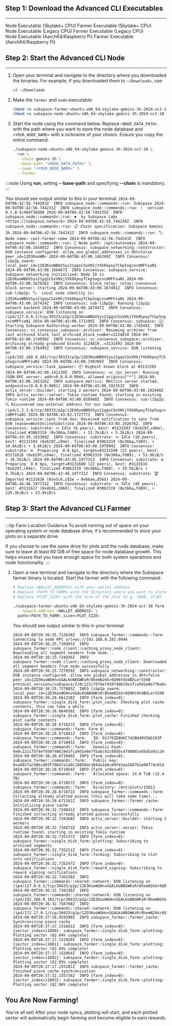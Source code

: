 
## Step 1: Download the Advanced CLI Executables
---

<div className={`${styles.buttons} ${styles.flexContainer}`}>
  <Link
    className="button button--secondary"
    to="https://github.com/autonomys/subspace/releases/download/gemini-3h-2024-oct-10/subspace-node-ubuntu-x86_64-skylake-gemini-3h-2024-oct-10"
    style={{ display: 'flex', flexDirection: 'column', alignItems: 'center', justifyContent: 'center', textAlign: 'center', padding: '10px' }}>
    <span style={{ fontSize: '20px' }}>Node Executable</span>
    <span style={{ fontSize: '14px' }}>(Skylake+ CPU)</span>
  </Link>
  <Link
    className="button button--secondary"
    to="https://github.com/autonomys/subspace/releases/download/gemini-3h-2024-oct-10/subspace-farmer-ubuntu-x86_64-skylake-gemini-3h-2024-oct-10"
    style={{ display: 'flex', flexDirection: 'column', alignItems: 'center', justifyContent: 'center', textAlign: 'center', padding: '10px' }}>
    <span style={{ fontSize: '20px' }}>Farmer Executable</span>
    <span style={{ fontSize: '14px' }}>(Skylake+ CPU)</span>
  </Link>
</div>

<div className={`${styles.buttons} ${styles.flexContainer}`}>
  <Link
    className="button button--secondary"
    to="https://github.com/autonomys/subspace/releases/download/gemini-3h-2024-oct-10/subspace-node-ubuntu-x86_64-v2-gemini-3h-2024-oct-10"
    style={{ display: 'flex', flexDirection: 'column', alignItems: 'center', justifyContent: 'center', textAlign: 'center', padding: '10px' }}>
    <span style={{ fontSize: '20px' }}>Node Executable</span>
    <span style={{ fontSize: '14px' }}>(Legacy CPU)</span>
  </Link>
  <Link
    className="button button--secondary"
    to="https://github.com/autonomys/subspace/releases/download/gemini-3h-2024-oct-10/subspace-farmer-ubuntu-x86_64-v2-gemini-3h-2024-oct-10"
    style={{ display: 'flex', flexDirection: 'column', alignItems: 'center', justifyContent: 'center', textAlign: 'center', padding: '10px' }}>
    <span style={{ fontSize: '20px' }}>Farmer Executable</span>
    <span style={{ fontSize: '14px' }}>(Legacy CPU)</span>
  </Link>
</div>

<div className={`${styles.buttons} ${styles.flexContainer}`}>
  <Link
    className="button button--secondary"
    to="https://github.com/autonomys/subspace/releases/download/gemini-3h-2024-oct-10/subspace-node-ubuntu-aarch64-gemini-3h-2024-oct-10"
    style={{ display: 'flex', flexDirection: 'column', alignItems: 'center', justifyContent: 'center', textAlign: 'center', padding: '10px' }}>
    <span style={{ fontSize: '20px' }}>Node Executable</span>
    <span style={{ fontSize: '14px' }}>(Aarch64/Raspberry Pi)</span>
  </Link>
  <Link
    className="button button--secondary"
    to="https://github.com/autonomys/subspace/releases/download/gemini-3h-2024-oct-10/subspace-farmer-ubuntu-aarch64-gemini-3h-2024-oct-10"
    style={{ display: 'flex', flexDirection: 'column', alignItems: 'center', justifyContent: 'center', textAlign: 'center', padding: '10px' }}>
    <span style={{ fontSize: '20px' }}>Farmer Executable</span>
    <span style={{ fontSize: '14px' }}>(Aarch64/Raspberry Pi)</span>
  </Link>
</div>

## Step 2: Start the Advanced CLI Node
---

1. Open your terminal and navigate to the directory where you downloaded the binaries. For example, if you downloaded them to `~/Downloads`, use:
    ```bash
    cd ~/Downloads
    ```

2. Make the `farmer` and `node` executable:
    ```bash
    chmod +x subspace-farmer-ubuntu-x86_64-skylake-gemini-3h-2024-oct-10
    chmod +x subspace-node-ubuntu-x86_64-skylake-gemini-3h-2024-oct-10
    ```

3. Start the node using the command below. Replace `<NODE_DATA_PATH>` with the path where you want to store the node database and `<YOUR_NODE_NAME>` with a nickname of your choice. Ensure you copy the entire command:

    ```bash
    ./subspace-node-ubuntu-x86_64-skylake-gemini-3h-2024-oct-10 \
      run \
      --chain gemini-3h \
      --base-path "<NODE_DATA_PATH>" \
      --name "<YOUR_NODE_NAME>" \
      --farmer
    ```

  :::note
  Using **run**, setting **--base-path** and specifying **--chain** is mandatory.
  :::

   You should see output similar to this in your terminal:
    ```
    2024-09-04T06:42:56.744203Z  INFO subspace_node::commands::run: Subspace
    2024-09-04T06:42:56.744231Z  INFO subspace_node::commands::run: ✌️  version 0.1.0-5c484f36890
    2024-09-04T06:42:56.744235Z  INFO subspace_node::commands::run: ❤️  by Subspace Labs <https://subspace.network>
    2024-09-04T06:42:56.744238Z  INFO subspace_node::commands::run: 📋 Chain specification: Subspace Gemini 3h
    2024-09-04T06:42:56.744241Z  INFO subspace_node::commands::run: 🏷  Node name: cool-farmer-name
    2024-09-04T06:42:56.744243Z  INFO subspace_node::commands::run: 💾 Node path: /opt/autonomys
    2024-09-04T06:43:00.165801Z  INFO Consensus: subspace_networking::constructor: DSN instance configured. allow_non_global_addresses_in_dht=false peer_id=12D3KooWB>
    2024-09-04T06:43:00.166299Z  INFO Consensus: libp2p_swarm: local_peer_id=12D3KooWB6VSys21gqsCGxVKkjYXk8kpoyTCkp5ogcncmMFFsaN1
    2024-09-04T06:43:00.166467Z  INFO Consensus: subspace_service: Subspace networking initialized: Node ID is 12D3KooWB6VSys21gqsCGxVKkjYXk8kpoyTCkp5ogcncmMFFsaN1
    2024-09-04T06:43:00.167026Z  INFO Consensus: block_relay: relay::consensus block server: starting
    2024-09-04T06:43:00.167401Z  INFO Consensus: sub-libp2p: 🏷  Local node identity is: 12D3KooWB6VSys21gqsCGxVKkjYXk8kpoyTCkp5ogcncmMFFsaN1
    2024-09-04T06:43:00.167424Z  INFO Consensus: sub-libp2p: Running libp2p network backend
    2024-09-04T06:43:00.167447Z  INFO Consensus: subspace_service: DSN listening on /ip4/127.0.0.1/tcp/30333/p2p/12D3KooWB6VSys21gqsCGxVKkjYXk8kpoyTCkp5ogcncmMFFsaN1
    2024-09-04T06:43:00.171109Z  INFO Consensus: subspace: 🧑‍🌾 Starting Subspace Authorship worker
    2024-09-04T06:43:00.174544Z  INFO Consensus: sc_consensus_subspace::archiver: Resuming archiver from last archived block last_archived_block_number=3124818
    2024-09-04T06:43:00.174699Z  INFO Consensus: sc_consensus_subspace::archiver: Archiving already produced blocks 3124819..=3131493
    2024-09-04T06:43:00.176495Z  INFO Consensus: subspace_service: DSN listening on /ip4/192.168.0.101/tcp/30333/p2p/12D3KooWB6VSys21gqsCGxVKkjYXk8kpoyTCkp5ogcncmMFFsaN1
    2024-09-04T06:43:00.190399Z  INFO Consensus: subspace_service::task_spawner: 📦 Highest known block at #3131593
    2024-09-04T06:43:00.191139Z  INFO Consensus: sc_rpc_server: Running JSON-RPC server: addr=0.0.0.0:9944, allowed origins=["*"]
    2024-09-04T06:43:00.192326Z  INFO subspace_metrics: Metrics server started. endpoints=[0.0.0.0:9091]
    2024-09-04T06:43:00.192353Z  INFO actix_server::builder: starting 2 workers
    2024-09-04T06:43:00.192448Z  INFO actix_server::server: Tokio runtime found; starting in existing Tokio runtime
    2024-09-04T06:43:00.658988Z  INFO Consensus: sub-libp2p: 🔍 Discovered new external address for our node: /ip4/1.2.3.4/tcp/30333/p2p/12D3KooWB6VSys21gqsCGxVKkjYXk8kpoyTCkp5ogcncmMFFsaN1
    2024-09-04T06:43:02.172777Z  INFO Consensus: subspace_service::sync_from_dsn: Received notification to sync from DSN reason=WentOnlineSubstrate
    2024-09-04T06:43:05.192676Z  INFO Consensus: substrate: 💤 Idle (6 peers), best: #3131593 (0xb29f…c04e), finalized #3063319 (0x366a…fd89), ⬇ 13.7kiB/s ⬆ 5.2kiB/s
    2024-09-04T06:43:10.193308Z  INFO Consensus: substrate: 💤 Idle (10 peers), best: #3131593 (0xb29f…c04e), finalized #3063319 (0x366a…fd89), ⬇ 34.8kiB/s ⬆ 3.6kiB/s
    2024-09-04T06:43:40.197094Z  INFO Consensus: substrate: ⚙️  Preparing  0.0 bps, target=#3131599 (21 peers), best: #3131616 (0xb29f…c04e), finalized #3063319 (0x366a…fd89), ⬇ 53.9kiB/s ⬆ 10.5kiB/s
    2024-09-04T06:43:45.197731Z  INFO Consensus: substrate: ⚙️  Preparing  0.0 bps, target=#3131600 (22 peers), best: #3131616 (0xb29f…c04e), finalized #3063319 (0x366a…fd89), ⬇ 29.5kiB/s ⬆ 9.7kiB/s
    2024-09-04T06:43:46.197731Z  INFO Consensus: substrate: 🏆 Imported #3131616 (0xe5c6…c82e → 0x6bae…d56d)
    2024-09-04T06:44:46.197731Z  INFO Consensus: substrate: 💤 Idle (40 peers), best: #3131617 (0x4b91…1060), finalized #3063319 (0x366a…fd89), ⬇ 225.3kiB/s ⬆ 23.9kiB/s
    ```

## Step 3: Start the Advanced CLI Farmer
---

:::tip Farm Location Guidance
To avoid running out of space on your operating system or node database drive, it's recommended to store your plots on a separate drive. 

If you choose to use the same drive for plots and the node database, make sure to leave at least 60 GiB of free space for node database growth. This helps ensure that you have enough space for both system operations and node functionality.
:::

1. Open a new terminal and navigate to the directory where the Subspace farmer binary is located. Start the farmer with the following command:
    ```bash
    # Replace <WALLET_ADDRESS> with your wallet address
    # Replace <PATH_TO_FARM> with the directory where you want to store the plot
    # Replace <PLOT_SIZE> with the size of the plot (e.g. 10GB, 2TiB)

    ./subspace-farmer-ubuntu-x86_64-skylake-gemini-3h-2024-oct-10 farm \
      --reward-address <WALLET_ADDRESS> \
      path=<PATH_TO_FARM>,size=<PLOT_SIZE>
    ```

   You should see output similar to this in your terminal:
    ```
    2024-09-09T20:36:25.712636Z  INFO subspace_farmer::commands::farm: Connecting to node RPC url=ws://192.168.0.101:9944
    2024-09-09T20:36:25.716493Z  INFO subspace_farmer::node_client::caching_proxy_node_client: Downloading all segment headers from node...
    2024-09-09T20:36:25.724936Z  INFO subspace_farmer::node_client::caching_proxy_node_client: Downloaded all segment headers from node successfully
    2024-09-09T20:36:25.727059Z  INFO subspace_networking::constructor: DSN instance configured. allow_non_global_addresses_in_dht=false peer_id=12D3KooWGHnvGGALKoN8GWKsRr8hemN2kkr6Q96Y4V4BXLerSS98 protocol_version=/subspace/2/0c121c75f4ef450f40619e1fca9d1e8e7fbabc42c895bc4790801e85d5a91c34
    2024-09-09T20:36:25.727805Z  INFO libp2p_swarm: local_peer_id=12D3KooWGHnvGGALKoN8GWKsRr8hemN2kkr6Q96Y4V4BXLerSS98
    2024-09-09T20:36:28.661238Z  INFO {farm_index=0}: subspace_farmer::single_disk_farm::plot_cache: Checking plot cache contents, this can take a while
    2024-09-09T20:36:28.664650Z  INFO {farm_index=0}: subspace_farmer::single_disk_farm::plot_cache: Finished checking plot cache contents
    2024-09-09T20:36:28.671027Z  INFO {farm_index=0}: subspace_farmer::commands::farm: Farm 0:
    2024-09-09T20:36:28.671041Z  INFO {farm_index=0}: subspace_farmer::commands::farm:   ID: 01J76ZD8HXC742BQ40V5W22K3P
    2024-09-09T20:36:28.671045Z  INFO {farm_index=0}: subspace_farmer::commands::farm:   Genesis hash: 0x0c121c75f4ef450f40619e1fca9d1e8e7fbabc42c895bc4790801e85d5a91c34
    2024-09-09T20:36:28.671048Z  INFO {farm_index=0}: subspace_farmer::commands::farm:   Public key: 0xa082fac986cd03f70bdfa1d0c1885bdc384da1b8c09f43aa1687b1e00f74c014
    2024-09-09T20:36:28.671054Z  INFO {farm_index=0}: subspace_farmer::commands::farm:   Allocated space: 14.0 TiB (15.4 TB)
    2024-09-09T20:36:28.671057Z  INFO {farm_index=0}: subspace_farmer::commands::farm:   Directory: /mnt/plots/15013
    2024-09-09T20:36:28.671072Z  INFO subspace_farmer::commands::farm: Collecting already plotted pieces (this will take some time)...
    2024-09-09T20:36:28.671161Z  INFO subspace_farmer::farmer_cache: Initializing piece cache
    2024-09-09T20:36:32.734041Z  INFO subspace_farmer::commands::farm: Finished collecting already plotted pieces successfully
    2024-09-09T20:36:32.734368Z  INFO actix_server::builder: starting 2 workers
    2024-09-09T20:36:32.734473Z  INFO actix_server::server: Tokio runtime found; starting in existing Tokio runtime
    2024-09-09T20:36:32.735137Z  INFO {farm_index=0}: subspace_farmer::single_disk_farm::plotting: Subscribing to archived segments
    2024-09-09T20:36:32.735211Z  INFO {farm_index=0}: subspace_farmer::single_disk_farm::farming: Subscribing to slot info notifications
    2024-09-09T20:36:32.735247Z  INFO {farm_index=0}: subspace_farmer::single_disk_farm::reward_signing: Subscribing to reward signing notifications
    2024-09-09T20:36:32.736239Z  INFO subspace_farmer::commands::shared::network: DSN listening on /ip4/127.0.0.1/tcp/30433/p2p/12D3KooWGHnvGGALKoN8GWKsRr8hemN2kkr6Q96Y4V4BXLerSS98
    2024-09-09T20:36:32.738336Z  INFO subspace_farmer::commands::shared::network: DSN listening on /ip4/192.168.0.101/tcp/30433/p2p/12D3KooWGHnvGGALKoN8GWKsRr8hemN2kkr6Q96Y4V4BXLerSS98
    2024-09-09T20:36:32.758708Z  INFO subspace_farmer::commands::shared::network: DSN listening on /ip4/172.17.0.1/tcp/30433/p2p/12D3KooWGHnvGGALKoN8GWKsRr8hemN2kkr6Q96Y4V4BXLerSS98
    2024-09-09T20:37:16.959290Z  INFO subspace_farmer::farmer_cache: Synchronizing piece cache
    2024-09-09T20:37:17.151681Z  INFO {farm_index=0}:{sector_index=11800}: subspace_farmer::single_disk_farm::plotting: Plotting sector (82.04% complete)
    2024-09-09T20:37:17.151929Z  INFO {farm_index=0}:{sector_index=11801}: subspace_farmer::single_disk_farm::plotting: Plotting sector (82.04% complete)
    2024-09-09T20:37:17.152064Z  INFO {farm_index=0}:{sector_index=11802}: subspace_farmer::single_disk_farm::plotting: Plotting sector (82.05% complete)
    2024-09-09T20:37:17.155181Z  INFO subspace_farmer::farmer_cache: Finished piece cache synchronization
    2024-09-09T20:37:32.155736Z  INFO {farm_index=0}:{sector_index=11803}: subspace_farmer::single_disk_farm::plotting: Plotting sector (82.06% complete)
    ```

## You Are Now Farming!

You're all set! After your node syncs, plotting will start, and each plotted sector will automatically begin farming and become eligible to earn rewards.
